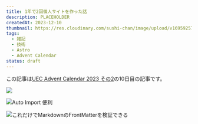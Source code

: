 ```yaml
---
title: 1年で2回個人サイトを作った話
description: PLACEHOLDER
createdAt: 2023-12-10
thumbnail: https://res.cloudinary.com/sushi-chan/image/upload/v1695925763/my-campus-life/56F9C0BE-0ACB-4D23-9C6C-3BDEE11CF2E6_1_201_a_hlnsel.jpg
tags:
  - 雑記
  - 技術
  - Astro
  - Advent Calendar
status: draft
---
```


この記事は[UEC Advent Calendar 2023 その2](https://adventar.org/calendars/8704)の10日目の記事です。

<UrlCard url="https://adventar.org/calendars/8704" />

![](https://res.cloudinary.com/sushi-chan/image/upload/v1698725343/tech/rewrite-site-with-astro/2D927BD6-782C-40DA-BD11-C1A7784DDF14_1_201_a_msntqm.jpg)

![Auto Import 便利](https://res.cloudinary.com/sushi-chan/image/upload/v1698866033/tech/rewrite-site-with-astro/code_rjwi10.png)

![これだけでMarkdownのFrontMatterを検証できる](https://res.cloudinary.com/sushi-chan/image/upload/v1698867243/tech/rewrite-site-with-astro/code_1_zmcxmv.png)
